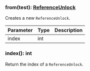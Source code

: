 

### from(test): [ReferenceUnlock](#referenceunlock)

Creates a new `ReferenceUnlock`.

| Parameter       | Type |  Description |
| --------------- | -------- | -------- |
| index | int |   |

### index(): int

Return the index of a `ReferenceUnlock`.
